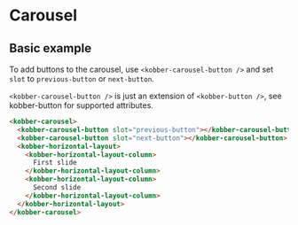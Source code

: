 

<Meta of={CarouselStories} />

# Carousel

## Basic example

To add buttons to the carousel, use `<kobber-carousel-button />` and set `slot` to `previous-button` or `next-button`.

`<kobber-carousel-button />` is just an extension of `<kobber-button />`, see kobber-button for supported attributes.

```html
<kobber-carousel>
  <kobber-carousel-button slot="previous-button"></kobber-carousel-button>
  <kobber-carousel-button slot="next-button"></kobber-carousel-button>
  <kobber-horizontal-layout>
    <kobber-horizontal-layout-column>
      First slide
    </kobber-horizontal-layout-column>
    <kobber-horizontal-layout-column>
      Second slide
    </kobber-horizontal-layout-column>
  </kobber-horizontal-layout>
</kobber-carousel>
```

